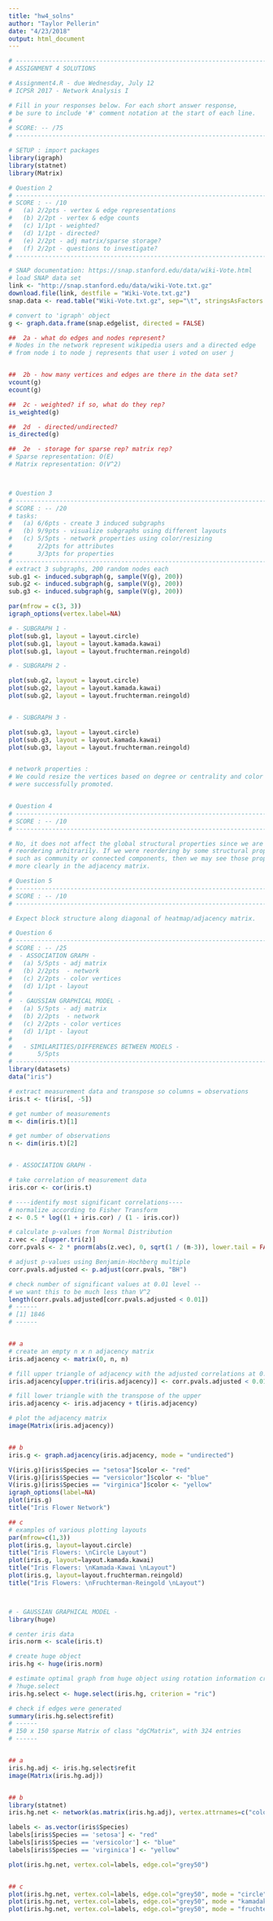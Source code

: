 ```yaml
---
title: "hw4_solns"
author: "Taylor Pellerin"
date: "4/23/2018"
output: html_document
---
```


```r
# -------------------------------------------------------------------------
# ASSIGNMENT 4 SOLUTIONS

# Assignment4.R - due Wednesday, July 12
# ICPSR 2017 - Network Analysis I

# Fill in your responses below. For each short answer response, 
# be sure to include '#' comment notation at the start of each line.
#
# SCORE: -- /75
# -------------------------------------------------------------------------

# SETUP : import packages
library(igraph)
library(statnet)
library(Matrix)

# Question 2 
# -------------------------------------------------------------------------
# SCORE : -- /10
#   (a) 2/2pts - vertex & edge representations
#   (b) 2/2pt - vertex & edge counts
#   (c) 1/1pt - weighted?
#   (d) 1/1pt - directed?
#   (e) 2/2pt - adj matrix/sparse storage?
#   (f) 2/2pt - questions to investigate?
# -------------------------------------------------------------------------

# SNAP documentation: https://snap.stanford.edu/data/wiki-Vote.html
# load SNAP data set 
link <- "http://snap.stanford.edu/data/wiki-Vote.txt.gz"
download.file(link, destfile = "Wiki-Vote.txt.gz")
snap.data <- read.table("Wiki-Vote.txt.gz", sep="\t", stringsAsFactors = FALSE)

# convert to 'igraph' object 
g <- graph.data.frame(snap.edgelist, directed = FALSE)

##  2a - what do edges and nodes represent?
# Nodes in the network represent wikipedia users and a directed edge 
# from node i to node j represents that user i voted on user j


##  2b - how many vertices and edges are there in the data set?
vcount(g)
ecount(g)

##  2c - weighted? if so, what do they rep?
is_weighted(g)

##  2d  - directed/undirected?
is_directed(g)

##  2e  - storage for sparse rep? matrix rep?
# Sparse representation: O(E)
# Matrix representation: O(V^2)



# Question 3
# -------------------------------------------------------------------------
# SCORE : -- /20
# tasks: 
#   (a) 6/6pts - create 3 induced subgraphs 
#   (b) 9/9pts - visualize subgraphs using different layouts
#   (c) 5/5pts - network properties using color/resizing
#       2/2pts for attributes
#       3/3pts for properties
# -------------------------------------------------------------------------
# extract 3 subgraphs, 200 random nodes each
sub.g1 <- induced.subgraph(g, sample(V(g), 200))
sub.g2 <- induced.subgraph(g, sample(V(g), 200))
sub.g3 <- induced.subgraph(g, sample(V(g), 200))

par(mfrow = c(3, 3))
igraph_options(vertex.label=NA)

# - SUBGRAPH 1 - 
plot(sub.g1, layout = layout.circle)
plot(sub.g1, layout = layout.kamada.kawai)
plot(sub.g1, layout = layout.fruchterman.reingold)

# - SUBGRAPH 2 - 

plot(sub.g2, layout = layout.circle)
plot(sub.g2, layout = layout.kamada.kawai)
plot(sub.g2, layout = layout.fruchterman.reingold)


# - SUBGRAPH 3 - 

plot(sub.g3, layout = layout.circle)
plot(sub.g3, layout = layout.kamada.kawai)
plot(sub.g3, layout = layout.fruchterman.reingold)


# network properties : 
# We could resize the vertices based on degree or centrality and color those who
# were successfully promoted.


# Question 4
# -------------------------------------------------------------------------
# SCORE : -- /10
# -------------------------------------------------------------------------

# No, it does not affect the global structural properties since we are
# reordering arbitrarily. If we were reordering by some structural property
# such as community or connected components, then we may see those properties 
# more clearly in the adjacency matrix. 

# Question 5
# -------------------------------------------------------------------------
# SCORE : -- /10
# -------------------------------------------------------------------------

# Expect block structure along diagonal of heatmap/adjacency matrix. 

# Question 6
# -------------------------------------------------------------------------
# SCORE : -- /25
#  - ASSOCIATION GRAPH - 
#   (a) 5/5pts - adj matrix
#   (b) 2/2pts  - network
#   (c) 2/2pts - color vertices
#   (d) 1/1pt - layout
# 
#  - GAUSSIAN GRAPHICAL MODEL - 
#   (a) 5/5pts - adj matrix
#   (b) 2/2pts  - network
#   (c) 2/2pts - color vertices
#   (d) 1/1pt - layout
# 
#   - SIMILARITIES/DIFFERENCES BETWEEN MODELS -
#       5/5pts
# -------------------------------------------------------------------------
library(datasets)
data("iris")

# extract measurement data and transpose so columns = observations
iris.t <- t(iris[, -5])

# get number of measurements
m <- dim(iris.t)[1]

# get number of observations
n <- dim(iris.t)[2]


# - ASSOCIATION GRAPH -

# take correlation of measurement data
iris.cor <- cor(iris.t)

# ----identify most significant correlations----
# normalize according to Fisher Transform
z <- 0.5 * log((1 + iris.cor) / (1 - iris.cor))

# calculate p-values from Normal Distribution
z.vec <- z[upper.tri(z)] 
corr.pvals <- 2 * pnorm(abs(z.vec), 0, sqrt(1 / (m-3)), lower.tail = FALSE)

# adjust p-values using Benjamin-Hochberg multiple
corr.pvals.adjusted <- p.adjust(corr.pvals, "BH")

# check number of significant values at 0.01 level -- 
# we want this to be much less than V^2
length(corr.pvals.adjusted[corr.pvals.adjusted < 0.01])
# ------
# [1] 1846
# ------


## a
# create an empty n x n adjacency matrix
iris.adjacency <- matrix(0, n, n)

# fill upper triangle of adjacency with the adjusted correlations at 0.01 level
iris.adjacency[upper.tri(iris.adjacency)] <- corr.pvals.adjusted < 0.01

# fill lower triangle with the transpose of the upper 
iris.adjacency <- iris.adjacency + t(iris.adjacency)

# plot the adjacency matrix 
image(Matrix(iris.adjacency))


## b 
iris.g <- graph.adjacency(iris.adjacency, mode = "undirected")

V(iris.g)[iris$Species == "setosa"]$color <- "red"
V(iris.g)[iris$Species == "versicolor"]$color <- "blue"
V(iris.g)[iris$Species == "virginica"]$color <- "yellow"
igraph_options(label=NA)
plot(iris.g)
title("Iris Flower Network")

## c
# examples of various plotting layouts
par(mfrow=c(1,3))
plot(iris.g, layout=layout.circle)
title("Iris Flowers: \nCircle Layout")
plot(iris.g, layout=layout.kamada.kawai)
title("Iris Flowers: \nKamada-Kawai \nLayout")
plot(iris.g, layout=layout.fruchterman.reingold)
title("Iris Flowers: \nFruchterman-Reingold \nLayout")



# - GAUSSIAN GRAPHICAL MODEL -
library(huge)

# center iris data 
iris.norm <- scale(iris.t)

# create huge object
iris.hg <- huge(iris.norm)

# estimate optimal graph from huge object using rotation information criterion
# ?huge.select
iris.hg.select <- huge.select(iris.hg, criterion = "ric")

# check if edges were generated
summary(iris.hg.select$refit)
# ------
# 150 x 150 sparse Matrix of class "dgCMatrix", with 324 entries 
# ------


## a
iris.hg.adj <- iris.hg.select$refit
image(Matrix(iris.hg.adj))


## b
library(statnet)
iris.hg.net <- network(as.matrix(iris.hg.adj), vertex.attrnames=c("color"), directed=FALSE)

labels <- as.vector(iris$Species)
labels[iris$Species == 'setosa'] <- "red"
labels[iris$Species == 'versicolor'] <- "blue"
labels[iris$Species == 'virginica'] <- "yellow"

plot(iris.hg.net, vertex.col=labels, edge.col="grey50")


## c
plot(iris.hg.net, vertex.col=labels, edge.col="grey50", mode = "circle")
plot(iris.hg.net, vertex.col=labels, edge.col="grey50", mode = "kamadakawai")
plot(iris.hg.net, vertex.col=labels, edge.col="grey50", mode = "fruchtermanreingold")
```
